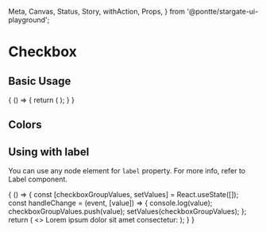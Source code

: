   Meta,
  Canvas,
  Status,
  Story,
  withAction,
  Props,
} from '@pontte/stargate-ui-playground';



<Meta title="Core/Form Elements/Checkbox" component={Checkbox} />

# Checkbox

<Status type="rc" />

## Basic Usage

<Canvas>
  <Story name="Basic Usage" parameters={{
    jest: ['Checkbox.spec.jsx'],
  }}>
    {
      () => {
        return (
          <CheckboxGroup
            name="checkbox-group-1"
          >
            <Checkbox
              label="Checkbox 1"
              value="checkbox-1"
            />
            <Checkbox
              label="Checkbox 2"
              value="checkbox-2"
            />
            <Checkbox
              label="Checkbox Disabled"
              value="checkbox-3"
              disabled
            />
            <Checkbox
              label="Checkbox Readonly"
              value="checkbox-4"
              checked
              readOnly
            />
          </CheckboxGroup>
        );
      }
    }
  </Story>
</Canvas>

<Props component={Checkbox} />

<Props component={CheckboxGroup} />

## Colors

<Canvas>
  <Story name="Colors">
    <Checkbox
      label="Success color"
      color="success"
      checked
    />
    <Checkbox
      label="Warning color"
      color="warning"
      checked
    />
    <Checkbox
      label="Error color"
      color="error"
      checked
    />
  </Story>
</Canvas>

## Using with label

You can use any node element for `label` property. For more info, refer to Label component.

<Canvas>
  <Story name="Using with label">
    {
      () => {
        const [checkboxGroupValues, setValues] = React.useState([]);
        const handleChange = (event, [value]) => {
          console.log(value);
          checkboxGroupValues.push(value);
          setValues(checkboxGroupValues);
        };
        return (
          <>
            <Label>Lorem ipsum dolor sit amet consectetur:</Label>
            <CheckboxGroup
              control="checkbox-1"
              name="checkbox-group-2"
              checkboxGroupValues={checkboxGroupValues}
              onChange={handleChange}
            >
              <Checkbox
                label="Checkbox 1"
                value="checkbox-1"
                controller="checkbox-1"
              />
              <Checkbox
                label="Checkbox 2"
                value="checkbox-2"
                controller="checkbox-1"
              />
            </CheckboxGroup>
          </>
        );
      }
    }
  </Story>
</Canvas>

